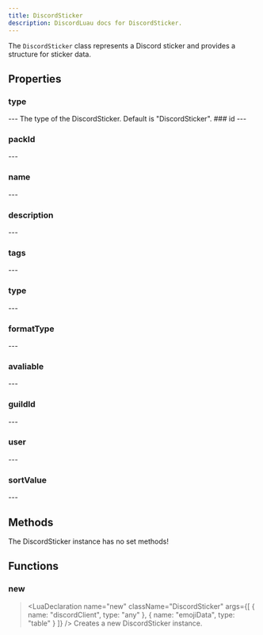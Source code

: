 ```yaml
---
title: DiscordSticker
description: DiscordLuau docs for DiscordSticker.
---
```

[//]: # (This file was automatically compiled through the Generator luau code under this repository)
[//]: # (if you want to edit the documentation of discord-luau, please write changes)
[//]: # (to the discord-luau repository itself, we extract the comments from discord-luau and translate)
[//]: # (them into markdown files that Nextra can interpret!)

[//]: # (----- DOCUMENT IMPORTS ----- )


[//]: # (----- DOCUMENT DESCRIPTION ----- )

The `DiscordSticker` class represents a Discord sticker and provides a structure for sticker data.

[//]: # (----- DOCUMENT PROPERTIES ----- )

## Properties

### type

<LuaProperty name="DiscordSticker.type" type="string" />
---
The type of the DiscordSticker. Default is "DiscordSticker".
### id

<LuaProperty name="DiscordSticker.id" type="string" />
---
	
### packId

<LuaProperty name="DiscordSticker.packId" type="string" />
---
	
### name

<LuaProperty name="DiscordSticker.name" type="string" />
---
	
### description

<LuaProperty name="DiscordSticker.description" type="string" />
---
	
### tags

<LuaProperty name="DiscordSticker.tags" type="string" />
---
	
### type

<LuaProperty name="DiscordSticker.type" type="number" />
---
	
### formatType

<LuaProperty name="DiscordSticker.formatType" type="number" />
---
	
### avaliable

<LuaProperty name="DiscordSticker.avaliable" type="boolean?" />
---
	
### guildId

<LuaProperty name="DiscordSticker.guildId" type="string?" />
---
	
### user

<LuaProperty name="DiscordSticker.user" type="Objects.DiscordUser?" />
---
	
### sortValue

<LuaProperty name="DiscordSticker.sortValue" type="number?" />
---
	

[//]: # (----- DOCUMENT METHODS ----- )

## Methods

The DiscordSticker instance has no set methods!

[//]: # (----- DOCUMENT FUNCTIONS ----- )

## Functions

### new

> <LuaDeclaration name="new" className="DiscordSticker" args={[ { name: "discordClient", type: "any" }, { name: "emojiData", type: "table" } ]} />
Creates a new DiscordSticker instance.

